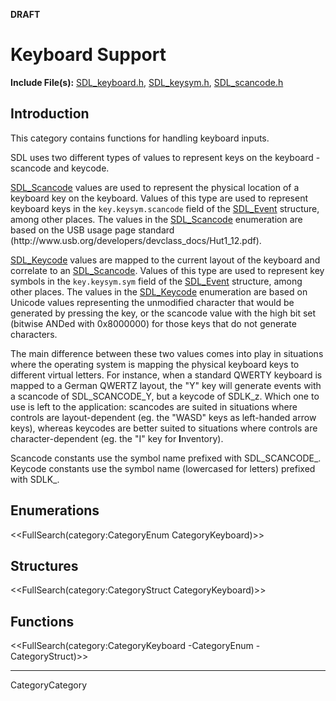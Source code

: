 <!-- #master-page:CategoryTemplate -->
<!-- #master-date:Unknown-Date -->
<!-- format wiki -->
<!-- language en -->
'''DRAFT'''

= Keyboard Support =

'''Include File(s):'''  [http://hg.libsdl.org/SDL/file/default/include/SDL_keyboard.h SDL_keyboard.h], [http://hg.libsdl.org/SDL/file/default/include/SDL_keysym.h SDL_keysym.h], [http://hg.libsdl.org/SDL/file/default/include/SDL_scancode.h SDL_scancode.h]



== Introduction ==

This category contains functions for handling keyboard inputs.  

SDL uses two different types of values to represent keys on the keyboard - scancode and keycode.

[[SDL_Scancode]] values are used to represent the physical location of a keyboard key on the keyboard. Values of this type are used to represent keyboard keys in the <code>key.keysym.scancode</code> field of the [[SDL_Event]] structure, among other places. The values in the [[SDL_Scancode]] enumeration are based on the USB usage page standard (http://www.usb.org/developers/devclass_docs/Hut1_12.pdf).

[[SDL_Keycode]] values are mapped to the current layout of the keyboard and correlate to an [[SDL_Scancode]]. Values of this type are used to represent key symbols in the <code>key.keysym.sym</code> field of the [[SDL_Event]] structure, among other places. The values in the [[SDL_Keycode]] enumeration are based on Unicode values representing the unmodified character that would be generated by pressing the key, or the scancode value with the high bit set (bitwise ANDed with 0x8000000) for those keys that do not generate characters.

The main difference between these two values comes into play in situations where the operating system is mapping the physical keyboard keys to different virtual letters. For instance, when a standard QWERTY keyboard is mapped to a German QWERTZ layout, the "Y" key will generate events with a scancode of SDL_SCANCODE_Y, but a keycode of SDLK_z. Which one to use is left to the application: scancodes are suited in situations where controls are layout-dependent (eg. the "WASD" keys as left-handed arrow keys), whereas keycodes are better suited to situations where controls are character-dependent (eg. the "I" key for '''I'''nventory).

Scancode constants use the symbol name prefixed with SDL_SCANCODE_. Keycode constants use the symbol name (lowercased for letters) prefixed with SDLK_.

== Enumerations ==

<<FullSearch(category:CategoryEnum CategoryKeyboard)>>

== Structures ==

<<FullSearch(category:CategoryStruct CategoryKeyboard)>>

== Functions ==

<<FullSearch(category:CategoryKeyboard -CategoryEnum -CategoryStruct)>>

----
CategoryCategory
